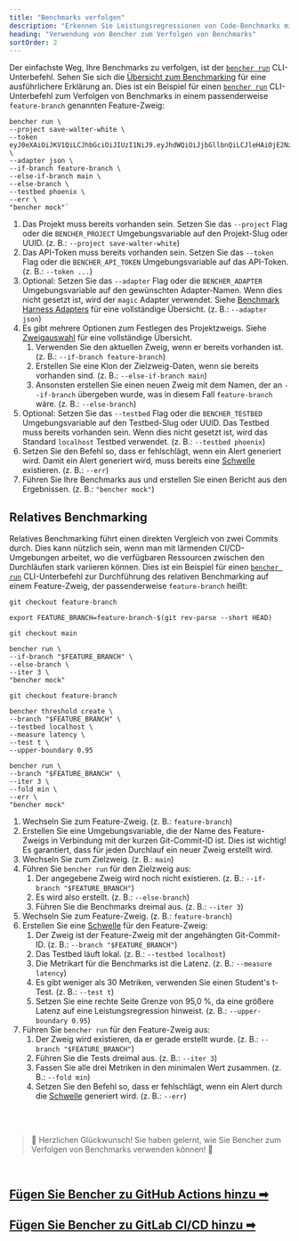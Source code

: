 ```yaml
---
title: "Benchmarks verfolgen"
description: "Erkennen Sie Leistungsregressionen von Code-Benchmarks mit historischem kontinuierlichem Benchmarking oder relativem kontinuierlichem Benchmarking"
heading: "Verwendung von Bencher zum Verfolgen von Benchmarks"
sortOrder: 2
---
```


Der einfachste Weg, Ihre Benchmarks zu verfolgen, ist der <code><a href="/de/docs/explanation/bencher-run/">bencher run</a></code> CLI-Unterbefehl.
Sehen Sie sich die [Übersicht zum Benchmarking](/de/docs/explanation/benchmarking/) für eine ausführlichere Erklärung an.
Dies ist ein Beispiel für einen <code><a href="/de/docs/explanation/bencher-run/">bencher run</a></code> CLI-Unterbefehl zum Verfolgen von Benchmarks in einem passenderweise `feature-branch` genannten Feature-Zweig:

```
bencher run \
--project save-walter-white \
--token eyJ0eXAiOiJKV1QiLCJhbGciOiJIUzI1NiJ9.eyJhdWQiOiJjbGllbnQiLCJleHAiOjE2NzQwNjA3NTAsImlhdCI6MTY3MTQ2ODc1MCwiaXNzIjoiYmVuY2hlci5kZXYiLCJzdWIiOiJzYXVsQGJldHRlcmNhbGxzYXVsLmNvbSIsIm9yZyI6bnVsbH0.CABcvWlPobAHs7wsdR6wX5p0R2jaCd7RmpsnMp5pwEc \
--adapter json \
--if-branch feature-branch \
--else-if-branch main \
--else-branch \
--testbed phoenix \
--err \
"bencher mock"`
```

1. Das Projekt muss bereits vorhanden sein. Setzen Sie das `--project` Flag oder die `BENCHER_PROJECT` Umgebungsvariable auf den Projekt-Slug oder UUID. (z. B.: `--project save-walter-white`)
1. Das API-Token muss bereits vorhanden sein. Setzen Sie das `--token` Flag oder die `BENCHER_API_TOKEN` Umgebungsvariable auf das API-Token. (z. B.: `--token ...`)
1. Optional: Setzen Sie das `--adapter` Flag oder die `BENCHER_ADAPTER` Umgebungsvariable auf den gewünschten Adapter-Namen. Wenn dies nicht gesetzt ist, wird der `magic` Adapter verwendet. Siehe [Benchmark Harness Adapters](/de/docs/explanation/adapters/) für eine vollständige Übersicht. (z. B.: `--adapter json`)
1. Es gibt mehrere Optionen zum Festlegen des Projektzweigs. Siehe [Zweigauswahl](/de/docs/explanation/branch-selection/) für eine vollständige Übersicht.
    1. Verwenden Sie den aktuellen Zweig, wenn er bereits vorhanden ist. (z. B.: `--if-branch feature-branch`)
    1. Erstellen Sie eine Klon der Zielzweig-Daten, wenn sie bereits vorhanden sind. (z. B.: `--else-if-branch main`)
    1. Ansonsten erstellen Sie einen neuen Zweig mit dem Namen, der an `--if-branch` übergeben wurde, was in diesem Fall `feature-branch` wäre. (z. B.: `--else-branch`)
1. Optional: Setzen Sie das `--testbed` Flag oder die `BENCHER_TESTBED` Umgebungsvariable auf den Testbed-Slug oder UUID. Das Testbed muss bereits vorhanden sein. Wenn dies nicht gesetzt ist, wird das Standard `localhost` Testbed verwendet. (z. B.: `--testbed phoenix`)
1. Setzen Sie den Befehl so, dass er fehlschlägt, wenn ein Alert generiert wird. Damit ein Alert generiert wird, muss bereits eine [Schwelle](/de/docs/explanation/thresholds/) existieren. (z. B.: `--err`)
1. Führen Sie Ihre Benchmarks aus und erstellen Sie einen Bericht aus den Ergebnissen. (z. B.: `"bencher mock"`)

## Relatives Benchmarking

Relatives Benchmarking führt einen direkten Vergleich von zwei Commits durch.
Dies kann nützlich sein, wenn man mit lärmenden CI/CD-Umgebungen arbeitet,
wo die verfügbaren Ressourcen zwischen den Durchläufen stark variieren können.
Dies ist ein Beispiel für einen <code><a href="/de/docs/explanation/bencher-run/">bencher run</a></code> CLI-Unterbefehl zur Durchführung des relativen Benchmarking auf einem Feature-Zweig, der passenderweise `feature-branch` heißt:

```
git checkout feature-branch

export FEATURE_BRANCH=feature-branch-$(git rev-parse --short HEAD)

git checkout main

bencher run \
--if-branch "$FEATURE_BRANCH" \
--else-branch \
--iter 3 \
"bencher mock"

git checkout feature-branch

bencher threshold create \
--branch "$FEATURE_BRANCH" \
--testbed localhost \
--measure latency \
--test t \
--upper-boundary 0.95

bencher run \
--branch "$FEATURE_BRANCH" \
--iter 3 \
--fold min \
--err \
"bencher mock"
```

1. Wechseln Sie zum Feature-Zweig. (z. B.: `feature-branch`)
1. Erstellen Sie eine Umgebungsvariable, die der Name des Feature-Zweigs in Verbindung mit der kurzen Git-Commit-ID ist. Dies ist wichtig! Es garantiert, dass für jeden Durchlauf ein neuer Zweig erstellt wird.
1. Wechseln Sie zum Zielzweig. (z. B.: `main`)
1. Führen Sie `bencher run` für den Zielzweig aus:
    1. Der angegebene Zweig wird noch nicht existieren. (z. B.: `--if-branch "$FEATURE_BRANCH"`)
    1. Es wird also erstellt. (z. B.: `--else-branch`)
    1. Führen Sie die Benchmarks dreimal aus. (z. B.: `--iter 3`)
1. Wechseln Sie zum Feature-Zweig. (z. B.: `feature-branch`)
1. Erstellen Sie eine [Schwelle](/de/docs/explanation/thresholds/) für den Feature-Zweig:
    1. Der Zweig ist der Feature-Zweig mit der angehängten Git-Commit-ID. (z. B.: `--branch "$FEATURE_BRANCH"`)
    1. Das Testbed läuft lokal. (z. B.: `--testbed localhost`)
    1. Die Metrikart für die Benchmarks ist die Latenz. (z. B.: `--measure latency`)
    1. Es gibt weniger als 30 Metriken, verwenden Sie einen Student's t-Test. (z. B.: `--test t`)
    1. Setzen Sie eine rechte Seite Grenze von 95,0 %, da eine größere Latenz auf eine Leistungsregression hinweist. (z. B.: `--upper-boundary 0.95`)
1. Führen Sie `bencher run` für den Feature-Zweig aus:
    1. Der Zweig wird existieren, da er gerade erstellt wurde. (z. B.: `--branch "$FEATURE_BRANCH"`)
    1. Führen Sie die Tests dreimal aus. (z. B.: `--iter 3`)
    1. Fassen Sie alle drei Metriken in den minimalen Wert zusammen. (z. B.: `--fold min`)
    1. Setzen Sie den Befehl so, dass er fehlschlägt, wenn ein Alert durch die [Schwelle](/de/docs/explanation/thresholds/) generiert wird. (z. B.: `--err`)

<br/>
<br/>

> 🐰 Herzlichen Glückwunsch! Sie haben gelernt, wie Sie Bencher zum Verfolgen von Benchmarks verwenden können! 🎉

<br/>

<h2><a href="/de/docs/how-to/github-actions/">Fügen Sie Bencher zu GitHub Actions hinzu ➡</a></h2>
<h2><a href="/de/docs/how-to/gitlab-ci-cd/">Fügen Sie Bencher zu GitLab CI/CD hinzu ➡</a></h2>
